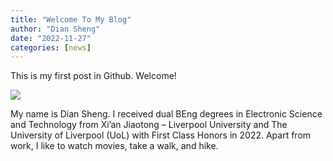```yaml
---
title: "Welcome To My Blog"
author: "Dian Sheng"
date: "2022-11-27"
categories: [news]
---
```


This is my first post in Github. Welcome!

![](thumbnail.jpg)

My name is Dian Sheng. I received dual BEng degrees in Electronic Science and Technology from Xi’an Jiaotong – Liverpool University and The University of Liverpool (UoL) with First Class Honors in 2022. Apart from work, I like to watch movies, take a walk, and hike.

